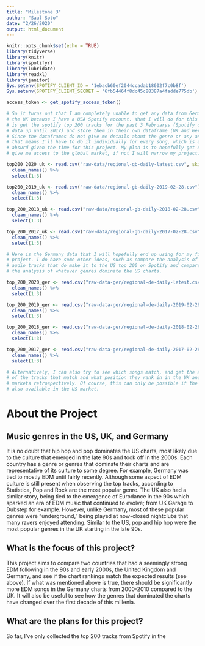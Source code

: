 ```yaml
---
title: "Milestone 3"
author: "Saul Soto"
date: "2/26/2020"
output: html_document
---
```


```r
knitr::opts_chunk$set(echo = TRUE)
library(tidyverse)
library(knitr)
library(spotifyr)
library(lubridate)
library(readxl)
library(janitor)
Sys.setenv(SPOTIFY_CLIENT_ID = '1ebacb60ef2044ccadab18602f7c0b8f')
Sys.setenv(SPOTIFY_CLIENT_SECRET = '6fb54464f8dc45c88387a4fadde775db')

access_token <- get_spotify_access_token()

# So it turns out that I am completely unable to get any data from Germany or
# the UK because I have a USA Spotify account. What I will do for this milestone
# is get the spotify top 200 tracks for the past 3 Februarys (Spotify only has
# data up until 2017) and store them in their own dataframe (UK and Germany).
# Since the dataframes do not give me details about the genre or any analysis,
# that means I'll have to do it individually for every song, which is a little
# absurd given the time for this project. My plan is to hopefully get Spotify to
# give me access to the global market, if not I will narrow my project.

top200_2020_uk <- read.csv("raw-data/regional-gb-daily-latest.csv", skip = 1) %>%
  clean_names() %>%
  select(1:3) 

top200_2019_uk <- read.csv("raw-data/regional-gb-daily-2019-02-28.csv") %>%
  clean_names() %>%
  select(1:3) 

top_200_2018_uk <- read.csv("raw-data/regional-gb-daily-2018-02-28.csv") %>%
  clean_names() %>%
  select(1:3) 

top_200_2017_uk <- read.csv("raw-data/regional-gb-daily-2017-02-28.csv") %>%
  clean_names() %>%
  select(1:3) 

# Here is the Germany data that I will hopefully end up using for my final
# project. I do have some other ideas, such as compare the analysis of the EDM
# audio tracks that do make it to the US top 200 on Spotify and compare it to
# the analysis of whatever genres dominate the US charts.

top_200_2020_ger <- read.csv("raw-data-ger/regional-de-daily-latest.csv") %>%
  clean_names() %>%
  select(1:3) 

top_200_2019_ger <- read.csv("raw-data-ger/regional-de-daily-2019-02-28.csv") %>%
  clean_names() %>%
  select(1:3) 

top_200_2018_ger <- read.csv("raw-data-ger/regional-de-daily-2018-02-28.csv") %>%
  clean_names() %>%
  select(1:3) 

top_200_2017_ger <- read.csv("raw-data-ger/regional-de-daily-2017-02-28.csv") %>%
  clean_names() %>%
  select(1:3) 

# Alternatively, I can also try to see which songs match, and get the analytics
# of the tracks that match and what position they rank in in the UK and Ger
# markets retrospectively. Of course, this can only be possible if the songs are
# also available in the US market.

```
# About the Project

## Music genres in the US, UK, and Germany
It is no doubt that hip hop and pop dominates the US charts, most likely due to the culture that emerged in the late 90s and took off in the 2000s. Each country has a genre or genres that dominate their charts and are representative of its culture to some degree. For example, Germany was tied to mostly EDM until fairly recently. Although some aspect of EDM culture is still present when observing the top tracks, according to Statistica, Pop and Rock are the most popular genre. The UK also had a similar story, being tied to the emergence of Eurodance in the 90s which sparked an era of EDM music that continued to evolve; from UK Garage to Dubstep for example. However, unlike Germany, most of these popular genres were "underground," being played at now-closed nightclubs that many ravers enjoyed attending. Similar to the US, pop and hip hop were the most popular genres in the UK starting in the late 90s. 

## What is the focus of this project?
This project aims to compare two countries that had a seemingly strong EDM following in the 90s and early 2000s, the United Kingdom and Germany, and see if the chart rankings match the expected results (see above). If what was mentioned above is true, there should be significantly more EDM songs in the Germany charts from 2000-2010 compared to the UK. It will also be useful to see how the genres that dominated the charts have changed over the first decade of this millenia. 

## What are the plans for this project?
So far, I've only collected the top 200 tracks from Spotify in the 